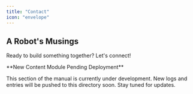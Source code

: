 ```yaml
---
title: "Contact"
icon: "envelope"
---
```


## A Robot's Musings

Ready to build something together? Let's connect!

<Info>
**New Content Module Pending Deployment**

This section of the manual is currently under development. New logs and entries will be pushed to this directory soon. Stay tuned for updates.

</Info>
